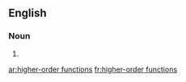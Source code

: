 ==English==

===Noun===
{{head|en}}

# {{plural of|higher-order function}}

[[ar:higher-order functions]]
[[fr:higher-order functions]]
